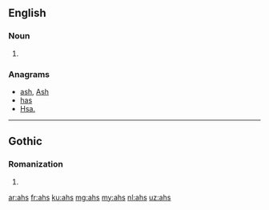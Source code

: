 ==English==

===Noun===
{{head|en}}
# {{plural of|ah}}

===Anagrams===
* [[ash#English|ash]], [[Ash#English|Ash]]
* [[has#English|has]]
* [[Hsa.#English|Hsa.]]

----

==Gothic==

===Romanization===
{{got-rom}}

# {{got-romanization of|𐌰𐌷𐍃}}

[[ar:ahs]]
[[fr:ahs]]
[[ku:ahs]]
[[mg:ahs]]
[[my:ahs]]
[[nl:ahs]]
[[uz:ahs]]